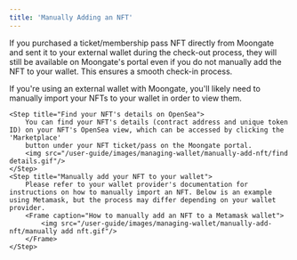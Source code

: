 ```yaml
---
title: 'Manually Adding an NFT'
---
```

<Tip>If you purchased a ticket/membership pass NFT directly from Moongate and sent it to your external wallet during the check-out process, 
they will still be available on Moongate's portal even if you do not manually add the NFT to your wallet. This ensures a smooth check-in process.
</Tip>

If you're using an external wallet with Moongate, you'll likely need to manually import your NFTs to your wallet in order to view them. 

<Steps>
    
    <Step title="Find your NFT's details on OpenSea">
        You can find your NFT's details (contract address and unique token ID) on your NFT's OpenSea view, which can be accessed by clicking the 'Marketplace' 
        button under your NFT ticket/pass on the Moongate portal.
        <img src="/user-guide/images/managing-wallet/manually-add-nft/find details.gif"/>
    </Step>
    <Step title="Manually add your NFT to your wallet">
        Please refer to your wallet provider's documentation for instructions on how to manually import an NFT. Below is an example using Metamask, but the process may differ depending on your wallet provider.
        <Frame caption="How to manually add an NFT to a Metamask wallet">
            <img src="/user-guide/images/managing-wallet/manually-add-nft/manually add nft.gif"/>
        </Frame>
    </Step>
</Steps>